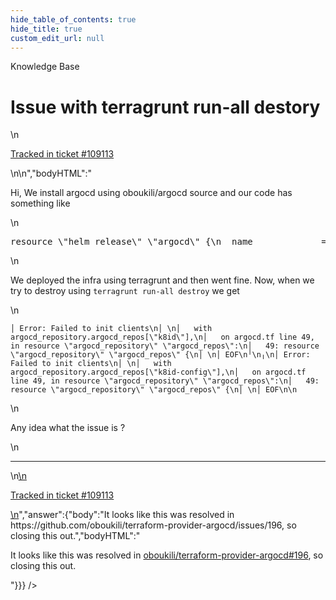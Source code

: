 ```yaml
---
hide_table_of_contents: true
hide_title: true
custom_edit_url: null
---
```



<CenterLayout>
<span className="searchCategory">Knowledge Base</span>
<h1>Issue with terragrunt run-all destory</h1>
<GitHub discussion={{"id":"D_kwDOF8slf84AQXX-","number":531,"author":{"login":"Aman1994"},"title":"Issue with terragrunt run-all destory","body":"\nHi, We install argocd using oboukili/argocd source and our code has something like \r\n\r\n```terraform\r\nresource \"helm_release\" \"argocd\" {\r\n  name             = \"argo-cd\"\r\n  chart            = \"argo-cd\"\r\n  repository       = \"https://argoproj.github.io/argo-helm\"\r\n  create_namespace = true\r\n  namespace        = \"argocd\"\r\n  version          = \"3.29.5\"\r\n  values           = [\r\n    file(\"argocd.yaml\")\r\n  ]\r\n  depends_on       = [\r\n    sealedsecret_local.argocd_repos,\r\n  ]\r\n}\r\n\r\nresource \"kubectl_manifest\" \"argocd_secret\" {\r\n  yaml_body         = sealedsecret_local.argocd_repos.yaml_content\r\n  force_new         = true\r\n  server_side_apply = true\r\n  wait              = true\r\n}\r\n\r\nresource \"argocd_repository\" \"argocd_repos\" {\r\n  for_each        = var.argocd_repos\r\n  ssh_private_key = file(each.value.ssh_private_key)\r\n  repo            = each.value.url\r\n  depends_on      = [\r\n    helm_release.argocd\r\n  ]\r\n}\r\n```\r\n\r\nWe deployed the infra using terragrunt and then went fine. Now, when we try to destroy using `terragrunt run-all destroy` we get \r\n\r\n\r\n```\r\n│ Error: Failed to init clients\r\n│ \r\n│   with argocd_repository.argocd_repos[\"k8id\"],\r\n│   on argocd.tf line 49, in resource \"argocd_repository\" \"argocd_repos\":\r\n│   49: resource \"argocd_repository\" \"argocd_repos\" {\r\n│ \r\n│ EOF\r\n╵\r\n╷\r\n│ Error: Failed to init clients\r\n│ \r\n│   with argocd_repository.argocd_repos[\"k8id-config\"],\r\n│   on argocd.tf line 49, in resource \"argocd_repository\" \"argocd_repos\":\r\n│   49: resource \"argocd_repository\" \"argocd_repos\" {\r\n│ \r\n│ EOF\r\n\r\n```\r\nAny idea what the issue is ?\n\n---\n\n<ins datetime=\"2022-08-09T07:25:15Z\">\n  <p><a href=\"https://support.gruntwork.io/hc/requests/109113\">Tracked in ticket #109113</a></p>\n</ins>\n","bodyHTML":"<p dir=\"auto\">Hi, We install argocd using oboukili/argocd source and our code has something like</p>\n<div class=\"highlight highlight-source-terraform notranslate position-relative overflow-auto\" dir=\"auto\" data-snippet-clipboard-copy-content=\"resource &quot;helm_release&quot; &quot;argocd&quot; {\n  name             = &quot;argo-cd&quot;\n  chart            = &quot;argo-cd&quot;\n  repository       = &quot;https://argoproj.github.io/argo-helm&quot;\n  create_namespace = true\n  namespace        = &quot;argocd&quot;\n  version          = &quot;3.29.5&quot;\n  values           = [\n    file(&quot;argocd.yaml&quot;)\n  ]\n  depends_on       = [\n    sealedsecret_local.argocd_repos,\n  ]\n}\n\nresource &quot;kubectl_manifest&quot; &quot;argocd_secret&quot; {\n  yaml_body         = sealedsecret_local.argocd_repos.yaml_content\n  force_new         = true\n  server_side_apply = true\n  wait              = true\n}\n\nresource &quot;argocd_repository&quot; &quot;argocd_repos&quot; {\n  for_each        = var.argocd_repos\n  ssh_private_key = file(each.value.ssh_private_key)\n  repo            = each.value.url\n  depends_on      = [\n    helm_release.argocd\n  ]\n}\"><pre><span class=\"pl-k\">resource</span> <span class=\"pl-s\"><span class=\"pl-pds\">\"</span>helm_release<span class=\"pl-pds\">\"</span></span> <span class=\"pl-s\"><span class=\"pl-pds\">\"</span>argocd<span class=\"pl-pds\">\"</span></span> {\n  name             <span class=\"pl-k\">=</span> <span class=\"pl-s\"><span class=\"pl-pds\">\"</span>argo-cd<span class=\"pl-pds\">\"</span></span>\n  chart            <span class=\"pl-k\">=</span> <span class=\"pl-s\"><span class=\"pl-pds\">\"</span>argo-cd<span class=\"pl-pds\">\"</span></span>\n  repository       <span class=\"pl-k\">=</span> <span class=\"pl-s\"><span class=\"pl-pds\">\"</span>https://argoproj.github.io/argo-helm<span class=\"pl-pds\">\"</span></span>\n  create_namespace <span class=\"pl-k\">=</span> <span class=\"pl-c1\">true</span>\n  namespace        <span class=\"pl-k\">=</span> <span class=\"pl-s\"><span class=\"pl-pds\">\"</span>argocd<span class=\"pl-pds\">\"</span></span>\n  version          <span class=\"pl-k\">=</span> <span class=\"pl-s\"><span class=\"pl-pds\">\"</span>3.29.5<span class=\"pl-pds\">\"</span></span>\n  values           <span class=\"pl-k\">=</span> [\n    <span class=\"pl-c1\">file</span>(<span class=\"pl-s\"><span class=\"pl-pds\">\"</span>argocd.yaml<span class=\"pl-pds\">\"</span></span>)\n  ]\n  depends_on       <span class=\"pl-k\">=</span> [\n    sealedsecret_local<span class=\"pl-k\">.</span><span class=\"pl-smi\">argocd_repos</span>,\n  ]\n}\n\n<span class=\"pl-k\">resource</span> <span class=\"pl-s\"><span class=\"pl-pds\">\"</span>kubectl_manifest<span class=\"pl-pds\">\"</span></span> <span class=\"pl-s\"><span class=\"pl-pds\">\"</span>argocd_secret<span class=\"pl-pds\">\"</span></span> {\n  yaml_body         <span class=\"pl-k\">=</span> sealedsecret_local<span class=\"pl-k\">.</span><span class=\"pl-smi\">argocd_repos</span><span class=\"pl-k\">.</span><span class=\"pl-smi\">yaml_content</span>\n  force_new         <span class=\"pl-k\">=</span> <span class=\"pl-c1\">true</span>\n  server_side_apply <span class=\"pl-k\">=</span> <span class=\"pl-c1\">true</span>\n  wait              <span class=\"pl-k\">=</span> <span class=\"pl-c1\">true</span>\n}\n\n<span class=\"pl-k\">resource</span> <span class=\"pl-s\"><span class=\"pl-pds\">\"</span>argocd_repository<span class=\"pl-pds\">\"</span></span> <span class=\"pl-s\"><span class=\"pl-pds\">\"</span>argocd_repos<span class=\"pl-pds\">\"</span></span> {\n  for_each        <span class=\"pl-k\">=</span> <span class=\"pl-c1\">var</span><span class=\"pl-k\">.</span><span class=\"pl-smi\">argocd_repos</span>\n  ssh_private_key <span class=\"pl-k\">=</span> <span class=\"pl-c1\">file</span>(each<span class=\"pl-k\">.</span><span class=\"pl-smi\">value</span><span class=\"pl-k\">.</span><span class=\"pl-smi\">ssh_private_key</span>)\n  repo            <span class=\"pl-k\">=</span> each<span class=\"pl-k\">.</span><span class=\"pl-smi\">value</span><span class=\"pl-k\">.</span><span class=\"pl-smi\">url</span>\n  depends_on      <span class=\"pl-k\">=</span> [\n    helm_release<span class=\"pl-k\">.</span><span class=\"pl-smi\">argocd</span>\n  ]\n}</pre></div>\n<p dir=\"auto\">We deployed the infra using terragrunt and then went fine. Now, when we try to destroy using <code class=\"notranslate\">terragrunt run-all destroy</code> we get</p>\n<div class=\"snippet-clipboard-content notranslate position-relative overflow-auto\" data-snippet-clipboard-copy-content=\"│ Error: Failed to init clients\n│ \n│   with argocd_repository.argocd_repos[&quot;k8id&quot;],\n│   on argocd.tf line 49, in resource &quot;argocd_repository&quot; &quot;argocd_repos&quot;:\n│   49: resource &quot;argocd_repository&quot; &quot;argocd_repos&quot; {\n│ \n│ EOF\n╵\n╷\n│ Error: Failed to init clients\n│ \n│   with argocd_repository.argocd_repos[&quot;k8id-config&quot;],\n│   on argocd.tf line 49, in resource &quot;argocd_repository&quot; &quot;argocd_repos&quot;:\n│   49: resource &quot;argocd_repository&quot; &quot;argocd_repos&quot; {\n│ \n│ EOF\n\"><pre class=\"notranslate\"><code>│ Error: Failed to init clients\n│ \n│   with argocd_repository.argocd_repos[\"k8id\"],\n│   on argocd.tf line 49, in resource \"argocd_repository\" \"argocd_repos\":\n│   49: resource \"argocd_repository\" \"argocd_repos\" {\n│ \n│ EOF\n╵\n╷\n│ Error: Failed to init clients\n│ \n│   with argocd_repository.argocd_repos[\"k8id-config\"],\n│   on argocd.tf line 49, in resource \"argocd_repository\" \"argocd_repos\":\n│   49: resource \"argocd_repository\" \"argocd_repos\" {\n│ \n│ EOF\n\n</code></pre></div>\n<p dir=\"auto\">Any idea what the issue is ?</p>\n<hr>\n<ins datetime=\"2022-08-09T07:25:15Z\">\n  <p dir=\"auto\"><a href=\"https://support.gruntwork.io/hc/requests/109113\" rel=\"nofollow\">Tracked in ticket #109113</a></p>\n</ins>","answer":{"body":"It looks like this was resolved in https://github.com/oboukili/terraform-provider-argocd/issues/196, so closing this out.","bodyHTML":"<p dir=\"auto\">It looks like this was resolved in <a class=\"issue-link js-issue-link\" data-error-text=\"Failed to load title\" data-id=\"1332859514\" data-permission-text=\"Title is private\" data-url=\"https://github.com/oboukili/terraform-provider-argocd/issues/196\" data-hovercard-type=\"issue\" data-hovercard-url=\"/oboukili/terraform-provider-argocd/issues/196/hovercard\" href=\"https://github.com/oboukili/terraform-provider-argocd/issues/196\">oboukili/terraform-provider-argocd#196</a>, so closing this out.</p>"}}} />

</CenterLayout>
  

<!-- ##DOCS-SOURCER-START
{
  "sourcePlugin": "github-discussions",
  "hash": "d1d711874102d38bc2816411bd7920ab"
}
##DOCS-SOURCER-END -->
